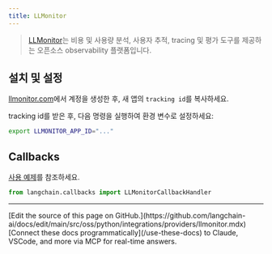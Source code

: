 ```yaml
---
title: LLMonitor
---
```


>[LLMonitor](https://llmonitor.com?utm_source=langchain&utm_medium=py&utm_campaign=docs)는 비용 및 사용량 분석, 사용자 추적, tracing 및 평가 도구를 제공하는 오픈소스 observability 플랫폼입니다.

## 설치 및 설정

[llmonitor.com](https://llmonitor.com?utm_source=langchain&utm_medium=py&utm_campaign=docs)에서 계정을 생성한 후, 새 앱의 `tracking id`를 복사하세요.

tracking id를 받은 후, 다음 명령을 실행하여 환경 변수로 설정하세요:

```bash
export LLMONITOR_APP_ID="..."
```


## Callbacks

[사용 예제](/oss/python/integrations/callbacks/llmonitor)를 참조하세요.

```python
from langchain.callbacks import LLMonitorCallbackHandler
```

---

<Callout icon="pen-to-square" iconType="regular">
    [Edit the source of this page on GitHub.](https://github.com/langchain-ai/docs/edit/main/src/oss/python/integrations/providers/llmonitor.mdx)
</Callout>
<Tip icon="terminal" iconType="regular">
    [Connect these docs programmatically](/use-these-docs) to Claude, VSCode, and more via MCP for    real-time answers.
</Tip>
